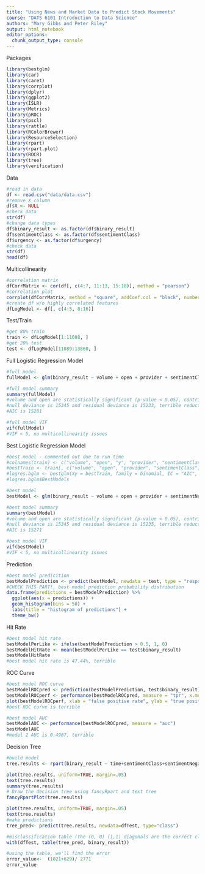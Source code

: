 ```yaml
---
title: "Using News and Market Data to Predict Stock Movements"
course: "DATS 6101 Introduction to Data Science"
authors: "Mary Gibbs and Peter Riley"
output: html_notebook
editor_options: 
  chunk_output_type: console
---
```


Packages
```r
library(bestglm)
library(car)
library(caret)
library(corrplot)
library(dplyr)
library(ggplot2)
library(ISLR)
library(Metrics)
library(pROC)
library(pscl)
library(rattle)
library(RColorBrewer)
library(ResourceSelection)
library(rpart)
library(rpart.plot)
library(ROCR)
library(tree)
library(verification)
```

Data 
```r
#read in data 
df <- read.csv("data/data.csv") 
#remove X column
df$X <- NULL 
#check data
str(df)
#change data types
df$binary_result <- as.factor(df$binary_result)
df$sentimentClass <- as.factor(df$sentimentClass)
df$urgency <- as.factor(df$urgency)
#check data
str(df)
head(df)
```

Multicollinearity
```r
#correlation matrix
dfCorrMatrix <- cor(df[, c(4:7, 11:13, 15:18)], method = "pearson")
#correlation plot 
corrplot(dfCorrMatrix, method = "square", addCoef.col = "black", number.cex = 7/ncol(df))
#create df w/o highly correlated features
dfLogModel <- df[, c(4:5, 8:16)]
```

Test/Train
```r
#get 80% train
train <- dfLogModel[1:11088, ]
#get 20% test
test <- dfLogModel[11089:13860, ]
```

Full Logistic Regression Model 
```r
#full model 
fullModel <- glm(binary_result ~ volume + open + provider + sentimentClass + sentimentNegative + sentimentNeutral + sentimentPositive + urgency + firstMentionSentence + bodySize, family = binomial(link = "logit"), data = train)

#full model summary
summary(fullModel)
#volume and open are statistically significant (p-value < 0.05), contribute to model
#null deviance is 15345 and residual deviance is 15233, terrible reduction
#AIC is 15281

#full model VIF
vif(fullModel)
#VIF < 5, no multicollinearity issues
```

Best Logistic Regression Model
```r
#best model - commented out due to run time
#colnames(train) <- c("volume", "open", "y", "provider", "sentimentClass", "sentimentNegative", "sentimentNeutral", "sentimentPositive", "urgency", "firstMentionSentence", "bodySize")
#bestTrain <- train[, c("volume", "open", "provider", "sentimentClass", "sentimentNegative", "sentimentNeutral", "sentimentPositive", "urgency", "firstMentionSentence", "bodySize", "y")]
#logres.bglm <- bestglm(Xy = bestTrain, family = binomial, IC = "AIC", method = "exhaustive")
#logres.bglm$BestModels

#best model 
bestModel <- glm(binary_result ~ volume + open + provider + sentimentNegative + firstMentionSentence, family = binomial(link = "logit"), data = train)

#best model summary
summary(bestModel)
#volume and open are statistically significant (p-value < 0.05), contribute to model
#null deviance is 15345 and residual deviance is 15235, terrible reduction
#AIC is 15271

#best model VIF
vif(bestModel)
#VIF < 5, no multicollinearity issues 
```

Prediction
```r
#best model predicition
bestModelPrediction <- predict(bestModel, newdata = test, type = "response")
#CHECK THIS PART!, best model prediction probability distribution 
data.frame(predictions = bestModelPrediction) %>%
  ggplot(aes(x = predictions)) + 
  geom_histogram(bins = 50) +
  labs(title = "histogram of predictions") +
  theme_bw()
```

Hit Rate
```r
#best model hit rate
bestModelPerLike <- ifelse(bestModelPrediction > 0.5, 1, 0)
bestModelHitRate <- mean(bestModelPerLike == test$binary_result)
bestModelHitRate
#best model hit rate is 47.44%, terrible
```

ROC Curve
```r
#best model ROC curve
bestModelROCpred <- prediction(bestModelPrediction, test$binary_result)
bestModelROCperf <- performance(bestModelROCpred, measure = "tpr", x.measure = "fpr")
plot(bestModelROCperf, xlab = "false positive rate", ylab = "true positive rate")
#best ROC curve is terrible

#best model AUC
bestModelAUC <- performance(bestModelROCpred, measure = "auc")
bestModelAUC
#model 2 AUC is 0.4967, terrible
```

Decision Tree
```r
#build model
tree.results <- rpart(binary_result ~ time+sentimentClass+sentimentNegative+sentimentNeutral+sentimentPositive+bodySize+wordCount, data = training, control= rpart.control(cp=.005), method = "class")

plot(tree.results, uniform=TRUE, margin=.05)
text(tree.results)
summary(tree.results)
# Draw the decision tree using fancyRpart and text tree
fancyRpartPlot(tree.results)

plot(tree.results, uniform=TRUE, margin=.05)
text(tree.results)
#make predictions
tree_pred<- predict(tree.results, newdata=dfTest, type="class")

#misclassification table (the (0, 0) (1,1) diagonals are the correct classifications)
with(dfTest, table(tree_pred, binary_result))

#using the table, we'll find the error 
error_value<-  (1021+629)/ 2771
error_value
```
